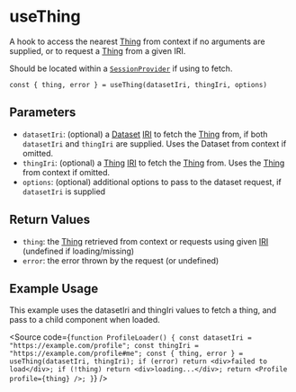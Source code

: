 
<Meta title="Hooks/useThing" />

# useThing

A hook to access the nearest [Thing](https://docs.inrupt.com/developer-tools/javascript/client-libraries/reference/glossary/#term-Thing) from context if no arguments are supplied, or to request a [Thing](https://docs.inrupt.com/developer-tools/javascript/client-libraries/reference/glossary/#term-Thing) from a given IRI.

Should be located within a [`SessionProvider`](/?path=/docs/authentication-session-provider) if using to fetch.

```
const { thing, error } = useThing(datasetIri, thingIri, options)
```

## Parameters

- `datasetIri`: (optional) a [Dataset](https://docs.inrupt.com/developer-tools/javascript/client-libraries/reference/glossary/#term-SolidDataset) [IRI](https://docs.inrupt.com/developer-tools/javascript/client-libraries/reference/glossary/#term-IRI) to fetch the [Thing](https://docs.inrupt.com/developer-tools/javascript/client-libraries/reference/glossary/#term-Thing) from, if both `datasetIri` and `thingIri` are supplied. Uses the Dataset from context if omitted.
- `thingIri`: (optional) a [Thing](https://docs.inrupt.com/developer-tools/javascript/client-libraries/reference/glossary/#term-Thing) [IRI](https://docs.inrupt.com/developer-tools/javascript/client-libraries/reference/glossary/#term-IRI) to fetch the [Thing](https://docs.inrupt.com/developer-tools/javascript/client-libraries/reference/glossary/#term-Thing) from. Uses the [Thing](https://docs.inrupt.com/developer-tools/javascript/client-libraries/reference/glossary/#term-Thing) from context if omitted.
- `options`: (optional) additional options to pass to the dataset request, if `datasetIri` is supplied

## Return Values

- `thing`: the [Thing](https://docs.inrupt.com/developer-tools/javascript/client-libraries/reference/glossary/#term-Thing) retrieved from context or requests using given [IRI](https://docs.inrupt.com/developer-tools/javascript/client-libraries/reference/glossary/#term-IRI) (undefined if loading/missing)
- `error`: the error thrown by the request (or undefined)

## Example Usage

This example uses the datasetIri and thingIri values to fetch a thing, and pass to a child component when loaded.

<Source
  code={`
function ProfileLoader() {
  const datasetIri = "https://example.com/profile";
  const thingIri = "https://example.com/profile#me";
  const { thing, error } = useThing(datasetIri, thingIri);
  if (error) return <div>failed to load</div>;
  if (!thing) return <div>loading...</div>;
  return <Profile profile={thing} />;
}
`}
/>
